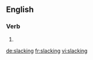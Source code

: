 ==English==

===Verb===
{{head|en}}

# {{present participle of|slack}}

[[de:slacking]]
[[fr:slacking]]
[[vi:slacking]]